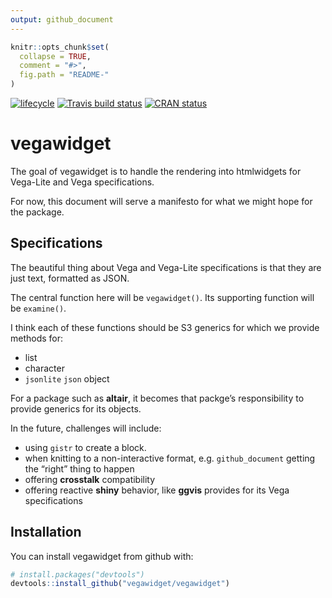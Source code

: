 ```yaml
---
output: github_document
---
```


<!-- README.md is generated from README.Rmd. Please edit that file -->

```r
knitr::opts_chunk$set(
  collapse = TRUE,
  comment = "#>",
  fig.path = "README-"
)
```

[![lifecycle](https://img.shields.io/badge/lifecycle-experimental-orange.svg)](https://www.tidyverse.org/lifecycle/#experimental)
[![Travis build status](https://travis-ci.org/ijlyttle/vegawidget.svg?branch=master)](https://travis-ci.org/ijlyttle/vegawidget)
[![CRAN status](https://www.r-pkg.org/badges/version/vegawidget)](https://cran.r-project.org/package=vegawidget)

# vegawidget

The goal of vegawidget is to handle the rendering into htmlwidgets for Vega-Lite and Vega specifications.

For now, this document will serve a manifesto for what we might hope for the package.

## Specifications

The beautiful thing about Vega and Vega-Lite specifications is that they are just text, formatted as JSON.

The central function here will be `vegawidget()`. Its supporting function will be `examine()`.

I think each of these functions should be S3 generics for which we provide methods for:

- list
- character 
- `jsonlite` `json` object 

For a package such as **altair**, it becomes that packge's responsibility to provide generics for its objects.

In the future, challenges will include:

- using `gistr` to create a block.
- when knitting to a non-interactive format, e.g. `github_document` getting the "right" thing to happen
- offering **crosstalk** compatibility
- offering reactive **shiny** behavior, like **ggvis** provides for its Vega specifications

## Installation

You can install vegawidget from github with:

```r
# install.packages("devtools")
devtools::install_github("vegawidget/vegawidget")
```



